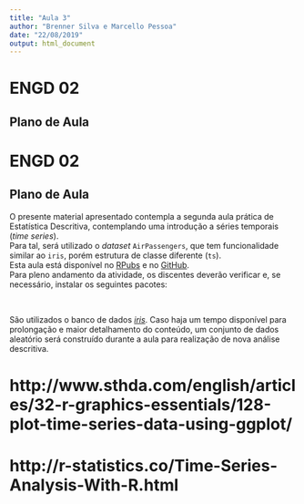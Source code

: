 ```yaml
---
title: "Aula 3"
author: "Brenner Silva e Marcello Pessoa"
date: "22/08/2019"
output: html_document
---
```


<style>
pre code, pre, code {
  white-space: pre !important;
  overflow-x: scroll !important;
  word-break: keep-all !important;
  word-wrap: initial !important;
}
</style>


# ENGD 02
## Plano de Aula

# ENGD 02
## Plano de Aula

O presente material apresentado contempla a segunda aula prática de Estatística Descritiva, contemplando uma introdução a séries temporais (*time series*).
\
Para tal, será utilizado o *dataset* `AirPassengers`, que tem funcionalidade similar ao `iris`, porém estrutura de classe diferente (`ts`).
\
Esta aula está disponível no [RPubs](http://rpubs.com/brennerbiasi/ENGD02_Desc_01) e no [GitHub](https://github.com/bbiasi/ENGD02/blob/master/Aula_2.Rmd).
\
Para pleno andamento da atividade, os discentes deverão verificar e, se necessário, instalar os seguintes pacotes:

\

São utilizados o banco de dados [*iris*](https://en.wikipedia.org/wiki/Iris_flower_data_set). Caso haja um tempo disponível para prolongação e maior detalhamento do conteúdo, um conjunto de dados aleatório será construído durante a aula para realização de nova análise descritiva.
\

# http://www.sthda.com/english/articles/32-r-graphics-essentials/128-plot-time-series-data-using-ggplot/

# http://r-statistics.co/Time-Series-Analysis-With-R.html